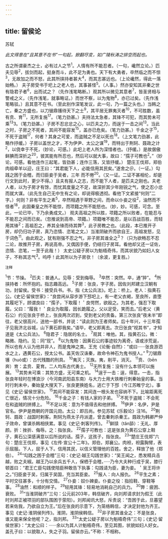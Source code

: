 ```yaml
---
---
---
```

title: 留侯论
---



苏轼

*此文得意在“且其意不在书”一句起，掀翻尽变，如广陵秋涛之排空而起也。*

古之所谓豪杰之士，必有过人之节<sup>1</sup>。人情有所不能忍者。（一句，巉然立论。）匹夫见辱<sup>2</sup>，拔剑而起，挺身而斗，此不足为勇也。天下有大勇者，卒然临之而不惊<sup>3</sup>，无故加之而不怒，此其所挟持者甚大<sup>4</sup>，而其志甚远也。（上论巉然，得此一落始畅。）
夫子房受书于圯上之老人也，其事甚怪<sup>5</sup>。（人事。）然亦安知其非秦之世有隐君子者<sup>6</sup>，出而试之？（先作浅笔略断。）观其所以微见其意者<sup>7</sup>，皆圣贤相与警戒之义，（先作浅笔，就事略证。）而世不察，以为鬼物<sup>8</sup>，亦已过矣。（先作浅笔略驳。）且其意不在书。（至此别作深笔发议，此一句，乃一篇之头也。）当韩之亡，秦之方盛也，以刀锯鼎镬待天下之士<sup>9</sup>，其平居无罪夷灭者<sup>10</sup>，不可胜数，虽有贲、育<sup>11</sup>，无所复施<sup>17</sup>。（笔力劲甚。）夫持法太急者，其锋不可犯，而其势未可乘<sup>13</sup>3。（笔力劲甚。）子房不忍忿忿之心，以匹夫之力，而逞于一击之间<sup>13</sup>。当此之时，子房之不死者，其间不能容发<sup>15</sup>，盖亦已危矣。（笔力劲甚。）千金之子<sup>15</sup>，不死于盗贼<sup>17</sup>，何者？其身之可爱，而盗贼之不足以死也<sup>18</sup>。（上文笔力劲甚，此略作抒缓。）子房以盖世之才，不为伊尹、太公之谋<sup>19</sup>，而特出于荆轲、聂政之计<sup>2</sup>，以侥幸于不死，（妙论，可感。）此圯上老人所为深惜者也。（抒缓。）是故倨傲鲜腆而深折之<sup>20</sup>，彼其能有所忍也，然后可以就大事，故曰：“孺子可教也<sup>2</sup>。”（妙论，可感。看他连作三起笔，皆劲甚；连作三落，又皆抒缓。）
楚庄王伐郑，郑伯肉祖牵羊以迎，庄王曰：“其君能下人，必能信用其民矣。”遂舍之＠。（一证。）勾践之困于会稽，而归臣妾于吴者，三年
而不倦<sup>20</sup>。（又一证。二证不甚相伦，却是行文到此时，更少不得。）且夫有报人之志，而不能下人者，是匹夫之刚也。夫老人者，以为子房才有馀，而忧其度量之不足，故深折其少年刚锐之气，使之忍小忿而就大谋。（此先生自己无中生有之论，却说得极透彻。看他下文紧接“何则”二字。）何则？非有平生之素<sup>5</sup>，卒然相遇于草野之间，而命以仆妾之役<sup>2</sup>，油然而不怪者<sup>18</sup>，此固秦皇之所不能惊，而项籍之所不能怒也。（妙，妙。可感，可念。至此，一论已毕，下乃余勇成文。）
观夫高祖之所以胜，项籍之所以败者，在能忍与不能忍之间而已矣。（忽推说到高帝、项籍。）项籍唯不能忍，是以百战百胜，而轻用其锋<sup>2</sup>；高祖忍之，养其全锋而待其弊<sup>3</sup>，此子房教之也。（此段，本已推开子房，却仍归功子房，真乃恣情、恣笔之文。）当淮阴破齐而欲自王，高祖发怒，见于词色<sup>11</sup>。由此观之，犹有刚强不忍之气，非子房其谁全之<sup>3</sup>？（只为欲畅忍不忍二论，故推开子房，再说高帝。又偶因手便，仍结归子房耳。看他却又还一证佐，恣情、恣笔，一至于此哉！）
太史公疑子房以为魁梧奇伟，而其状貌乃如妇人女子，不称其志气<sup>3</sup>。呜呼！此其所以为子房欤！（余波，更复胜。）

<sup>注释</sup>

<sup>1</sup>节：节操。
<sup>2</sup>匹夫：普通人。见辱：受到侮辱。
<sup>3</sup>卒然：突然。卒，通“猝”。
<sup>4</sup>所挟持者：所怀抱的。指志趣高远。
<sup>5</sup>子房：张良，字子房。因佐刘邦建立汉朝有功，封留侯。受书：接受兵书。书，指《太公兵法》。圯上：桥上。老人：指黄石公。《史记·留侯世家》：“良尝闲从容步游下邳圯上，有一老父衣褐，至良所，直堕其履圯下，顾谓良曰：“孺子，下取履！＇良愕然，欲殴之。为其老，强忍下取履。父曰：“履我！＇良业为取履，因长跪履之。父以足受，笑而去。”后老父（黄石公）约见张良于桥上，张良两次迟到，受到老父的责备。第三次张良“夜未半”即往，老父很高兴，送他一部书，并说：“读此则为王者师矣。后十年兴，十三年孺子见我济北谷城，山下黄石即我矣。”语毕，老父即离去。次日张良“视其书”，才知道是《太公兵法》。
<sup>6</sup>隐君子：隐居的名士。
<sup>7</sup>观其：唯他。其，指黄石公。微：略微、隐约。见：同“现”。
<sup>8</sup>以为鬼物：因黄石公的事迹较为离奇，语或涉荒诞，所以也有人认为他并非人，而是鬼神之类。王充《论衡·自然》：“或曰······张良游泗水之上，遇黄石公，授太公书。盖天佐汉诛秦，故命令神石为鬼书授人。”
<sup>9</sup>刀锯鼎镬（huò或）：古代残酷的刑具。
<sup>10</sup>夷灭；灭族。夷，削平，消灭。
<sup>11</sup>贲、（bēn奔）育：孟贲、夏育。二人均系古代勇士。
<sup>12</sup>无所复施：没有什么本领可以施展。
<sup>13</sup>其势未可乘：其势方盛，无可乘之机。
<sup>14</sup>逞于一击：逞，得意。一击，指张良年轻时在博浪沙（今河南武阳县东南）与大力士用大铁椎行刺秦始皇的事。当时行刺未中，秦始皇大搜天下，张良更换姓名，逃亡于下邳（今江苏睢宁北）。事见《史记·留侯世家》。
<sup>15</sup>其间不能容发：其间连一根头发也容纳不下。比喻距离死亡很近，情况十分危险。
<sup>16</sup>千金之子：有钱人家的子弟。
<sup>17</sup>不死于盗贼：不会死在和盗贼的拼搏上。
<sup>18</sup>不足以死：意为不值得去和他拼搏。
<sup>19</sup>伊尹：名伊，尹是官名。伊尹是商朝的开国元勋。太公：即吕尚。参见苏轼《乐毅论》注16。
<sup>20</sup>荆轲、聂政：战国时剌客。荆轲为燕太子丹派遣，曾去秦刺杀秦王。聂政为韩卿严仲子效命，曾谋杀韩相侠累。事见《史记·刺客列传》。
<sup>21</sup>鲜牍（tǎn舔）：无礼、厚颜。折：挫折、侮辱。之：指张良。
<sup>22</sup>孺子可教也：这是张良为黄石公穿上鞋子，黄石公深感满意以后所说的话。孺子，这孩子，指张良。
<sup>23</sup>“楚庄王伐郑”六句：楚庄王伐郑，事见《左传·宣公十二年》。郑伯，郑襄公。肉袒，袒露胸臂，表示屈服。下人，屈于人下。信用其民，以信义管理他的百姓。舍之，释放了他（郑伯）。
<sup>24</sup>“勾践之困于会稽”三句：《史记·越王勾践世家》：“吴王闻之，悉发精兵击越，败之夫椒。越王乃以余兵五千人，保栖于会稽，·····乃令大夫种行成于吴，膝行顿首曰：“君王亡臣勾践使陪臣种敢告下执事：勾践请为臣，妻为妾。＇吴王将许之。”归臣妾于吴，归属于吴国，充当其臣妾。
<sup>25</sup>报人：向人报仇。
<sup>26</sup>平生之素；平时交往甚多，十分有交情。
<sup>27</sup>仆妾：奴仆婢妾。仆妾之役：指拾鞋、穿鞋等事。
<sup>28</sup>油然：和顺的样子。
<sup>29</sup>轻用其锋：轻易地消耗自己的兵力。
<sup>30</sup>弊：疲困、衰败。
<sup>31</sup>“当淮阴破齐”三句：公元前203年，韩信破齐，向刘邦请求封为假王（此时刘邦正被项羽的部队围困于荥阳）。刘邦闻讯大怒，斥责说：“吾困于此，旦暮望若来佐我，乃欲自立为王。”后在张良的示意下，为笼络韩信，才决定封他为齐王。事见《史记·淮阴侯列传》。淮阴，淮阴侯韩信。
<sup>32</sup>非子房其谁全之：不是张良，谁又能来保全他呢？之，指刘邦。
<sup>33</sup>“太史公疑子房以为魁梧奇伟”三句；《史记·留侯世家》：“太史公曰：······余以为其人计魁梧奇伟，至见其图，状貌如妇人好女。盖孔子曰：以貌取人，失之子羽。留侯亦云。”不称：不相称。